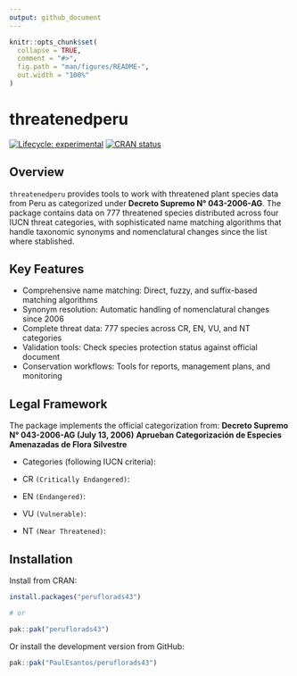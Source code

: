 ```yaml
---
output: github_document
---
```


<!-- README.md is generated from README.Rmd. Please edit that file -->

```r
knitr::opts_chunk$set(
  collapse = TRUE,
  comment = "#>",
  fig.path = "man/figures/README-",
  out.width = "100%"
)
```

# threatenedperu

<!-- badges: start -->
[![Lifecycle: experimental](https://img.shields.io/badge/lifecycle-experimental-orange.svg)](https://lifecycle.r-lib.org/articles/stages.html#experimental)
[![CRAN status](https://www.r-pkg.org/badges/version/threatenedperu)](https://CRAN.R-project.org/package=threatenedperu)
<!-- badges: end -->

## Overview

`threatenedperu` provides tools to work with threatened plant species data from Peru as categorized under **Decreto Supremo N° 043-2006-AG**. The package contains data on 777 threatened species distributed across four IUCN threat categories, with sophisticated name matching algorithms that handle taxonomic synonyms and nomenclatural changes since the list where stablished.

## Key Features

-  Comprehensive name matching: Direct, fuzzy, and suffix-based matching algorithms
-  Synonym resolution: Automatic handling of nomenclatural changes since 2006
-  Complete threat data: 777 species across CR, EN, VU, and NT categories
-  Validation tools: Check species protection status against official document
-  Conservation workflows: Tools for reports, management plans, and monitoring

## Legal Framework

The package implements the official categorization from:
**Decreto Supremo N° 043-2006-AG (July 13, 2006)** **Aprueban Categorización de Especies Amenazadas de Flora Silvestre**

- Categories (following IUCN criteria):

- CR `(Critically Endangered)`: 
- EN `(Endangered)`: 
- VU `(Vulnerable)`: 
- NT `(Near Threatened)`: 

## Installation

Install from CRAN:

```r
install.packages("peruflorads43")

# or

pak::pak("peruflorads43")
```
Or install the development version from GitHub:

``` r
pak::pak("PaulEsantos/peruflorads43")
```
